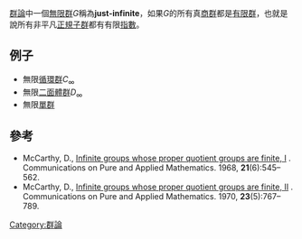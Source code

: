 [[群論|群論]]中一個[[無限群|無限群]]''G''稱為'''just-infinite'''，如果''G''的所有真[[商群|商群]]都是[[有限群|有限群]]，也就是說所有非平凡[[正規子群|正規子群]]都有有限[[指數_(群論)|指數]]。

==例子==
* 無限[[循環群|循環群]]<math>C_\infty</math>
* 無限[[二面體群|二面體群]]<math>D_\infty</math>
* 無限[[單群|單群]]

==參考==
* McCarthy, D., [http://onlinelibrary.wiley.com/doi/10.1002/cpa.3160210604/pdf Infinite groups whose proper quotient groups are finite, I] {{Wayback|url=http://onlinelibrary.wiley.com/doi/10.1002/cpa.3160210604/pdf |date=20170919071241 }}. Communications on Pure and Applied Mathematics. 1968, '''21'''(6):545–562.
* McCarthy, D., [http://onlinelibrary.wiley.com/doi/10.1002/cpa.3160230506/pdf Infinite groups whose proper quotient groups are finite, II] {{Wayback|url=http://onlinelibrary.wiley.com/doi/10.1002/cpa.3160230506/pdf |date=20160316093918 }}. Communications on Pure and Applied Mathematics. 1970, '''23'''(5):767–789.

[[Category:群論|Category:群論]]
